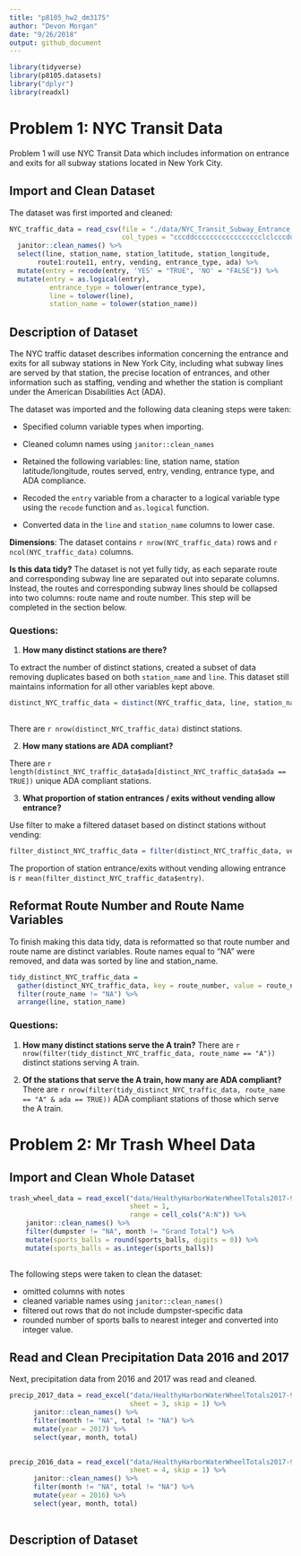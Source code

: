 ```yaml
---
title: "p8105_hw2_dm3175"
author: "Devon Morgan"
date: "9/26/2018"
output: github_document
---
```


```r
library(tidyverse)
library(p8105.datasets)
library("dplyr")
library(readxl)
```

# Problem 1: NYC Transit Data
Problem 1 will use NYC Transit Data which includes information on entrance and exits for all subway stations located in New York City. 

## Import and Clean Dataset
The dataset was first imported and cleaned: 

```r
NYC_traffic_data = read_csv(file = "./data/NYC_Transit_Subway_Entrance_And_Exit_Data.csv",
                            col_types = "cccddccccccccccccccccclclcccddcc") %>% 
  janitor::clean_names() %>% 
  select(line, station_name, station_latitude, station_longitude, 
       route1:route11, entry, vending, entrance_type, ada) %>% 
  mutate(entry = recode(entry, 'YES' = "TRUE", 'NO' = "FALSE")) %>% 
  mutate(entry = as.logical(entry),
          entrance_type = tolower(entrance_type),
          line = tolower(line),
          station_name = tolower(station_name))
```

## Description of Dataset
The NYC traffic dataset describes information concerning the entrance and exits for all subway stations in New York City, including what subway lines are served by that station, the precise location of entrances, and other information such as staffing, vending and whether the station is compliant under the American Disabilities Act (ADA). 

The dataset was imported and the following data cleaning steps were taken: 

*  Specified column variable types when importing. 

*  Cleaned column names using `janitor::clean_names`

*  Retained the following variables: line, station name, station latitude/longitude, routes served, entry, vending, entrance type, and ADA compliance.

*  Recoded the `entry` variable from a character to a logical variable type using the `recode` function and `as.logical` function. 

*  Converted data in the `line` and `station_name` columns to lower case. 

**Dimensions**: The dataset contains `r nrow(NYC_traffic_data)` rows and `r ncol(NYC_traffic_data)` columns. 

**Is this data tidy?** The dataset is not yet fully tidy, as each separate route and corresponding subway line are separated out into separate columns. Instead, the routes and corresponding subway lines should be collapsed into two columns: route name and route number. This step will be completed in the section below. 

### Questions:

1) **How many distinct stations are there?**

To extract the number of distinct stations, created a subset of data removing duplicates based on both `station_name` and `line`. This dataset still maintains information for all other variables kept above. 
```r
distinct_NYC_traffic_data = distinct(NYC_traffic_data, line, station_name, .keep_all = TRUE)
  
```

There are `r nrow(distinct_NYC_traffic_data)` distinct stations. 

2) **How many stations are ADA compliant?**

There are `r length(distinct_NYC_traffic_data$ada[distinct_NYC_traffic_data$ada == TRUE])` unique ADA compliant stations. 

3) **What proportion of station entrances / exits without vending allow entrance?**

Use filter to make a filtered dataset based on distinct stations without vending: 
```r
filter_distinct_NYC_traffic_data = filter(distinct_NYC_traffic_data, vending == "NO")

```

The proportion of station entrance/exits without vending allowing entrance is `r mean(filter_distinct_NYC_traffic_data$entry)`. 

## Reformat Route Number and Route Name Variables 
To finish making this data tidy, data is reformatted so that route number and route name are distinct variables. Route names equal to "NA" were removed, and data was sorted by line and station_name. 

```r
tidy_distinct_NYC_traffic_data = 
  gather(distinct_NYC_traffic_data, key = route_number, value = route_name, route1:route11) %>%
  filter(route_name != "NA") %>% 
  arrange(line, station_name)
```

### Questions: 
1. **How many distinct stations serve the A train?**
There are `r nrow(filter(tidy_distinct_NYC_traffic_data, route_name == "A"))` distinct stations serving A train. 

2. **Of the stations that serve the A train, how many are ADA compliant?**
There are `r nrow(filter(tidy_distinct_NYC_traffic_data, route_name == "A" & ada == TRUE))` ADA compliant stations of those which serve the A train. 

# Problem 2: Mr Trash Wheel Data

## Import and Clean Whole Dataset

```r
trash_wheel_data = read_excel("data/HealthyHarborWaterWheelTotals2017-9-26.xlsx", 
                              sheet = 1, 
                              range = cell_cols("A:N")) %>% 
    janitor::clean_names() %>% 
    filter(dumpster != "NA", month != "Grand Total") %>% 
    mutate(sports_balls = round(sports_balls, digits = 0)) %>% 
    mutate(sports_balls = as.integer(sports_balls))
    
```

The following steps were taken to clean the dataset:

*  omitted columns with notes
*  cleaned variable names using `janitor::clean_names()`
*  filtered out rows that do not include dumpster-specific data
*  rounded number of sports balls to nearest integer and converted into integer value. 

## Read and Clean Precipitation Data 2016 and 2017

Next, precipitation data from 2016 and 2017 was read and cleaned. 

```r
precip_2017_data = read_excel("data/HealthyHarborWaterWheelTotals2017-9-26.xlsx", 
                              sheet = 3, skip = 1) %>% 
      janitor::clean_names() %>% 
      filter(month != "NA", total != "NA") %>% 
      mutate(year = 2017) %>% 
      select(year, month, total)

                              
precip_2016_data = read_excel("data/HealthyHarborWaterWheelTotals2017-9-26.xlsx", 
                              sheet = 4, skip = 1) %>% 
      janitor::clean_names() %>%     
      filter(month != "NA", total != "NA") %>%
      mutate(year = 2016) %>% 
      select(year, month, total)
  
```


## Description of Dataset
